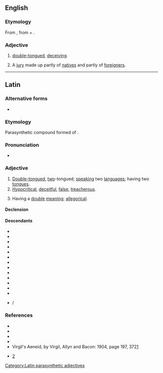 ==English==

===Etymology===
From {{uder|en|la|bilinguis||double-tongued}}, from {{m|la|bis||twice, in two ways}} + {{m|la|lingua||tongue}}.

===Adjective===
{{en-adj|-}}

# [[double-tongued]], [[deceiving]].
# {{lb|en|legal|historical}} A [[jury]] made up partly of [[native]]s and partly of [[foreigner]]s.

----

==Latin==

===Alternative forms===
* {{l|la|bilinguus}}

===Etymology===
Parasynthetic compound formed of {{af|la|bis|t1=twice, in two ways|lingua|t2=tongue|-is}}.

===Pronunciation===
* {{la-IPA|bilinguis}}

===Adjective===
{{la-adj|bilinguis}}

# [[double-tongued|Double-tongued]], [[two]]-tongued; [[speaking]] two [[languages]]; having two [[tongues]].
# [[hypocritical|Hypocritical]], [[deceitful]], [[false]], [[treacherous]].
# {{lb|la|of a story or tale}} Having a [[double]] [[meaning]]; [[allegorical]].

====Declension====
{{la-adecl|bilinguis}}

====Descendants====
{{hcol}}
* {{desc|ast|billingüe}}
* {{desc|ca|bilingüe}}
* {{desc|en|bilinguis}}
* {{desctree|fr|bilingue}}
* {{desc|gl|bilingüe}}
* {{desc|hu|bilingvis}}
* {{desc|it|bilingue}}
* {{desc|nrf|bilîngue}}
* {{desc|pt|bilingue}}
* {{desc|es|bilingüe}}
* {{desctree|en|bilingual|der=1}}
* {{desc|ka|ბილინგვური|der=1}}
* {{desc|de|bilingual|der=1}}
* {{desc|sh|bilingvalan|der=1}} / {{l|sh|билингвалан}}

===References===
* {{R:L&S}}
* {{R:Elementary Lewis}}
* {{R:du Cange}}
* {{R:Gaffiot}}
* Virgil's Aeneid, by Virgil, Allyn and Bacon: 1904, page 197, 372[http://books.google.com/books?id=QRgBAAAAYAAJ&pg=PA197&dq=Bilinguis&ei=VSBaR92gBIGmswPyx-C5DA]
* {{R:Cyclopaedia 1728}} [http://digicoll.library.wisc.edu/cgi-bin/HistSciTech/HistSciTech-idx?type=turn&entity=HistSciTech000900240252&isize=L]

[[Category:Latin parasynthetic adjectives]]